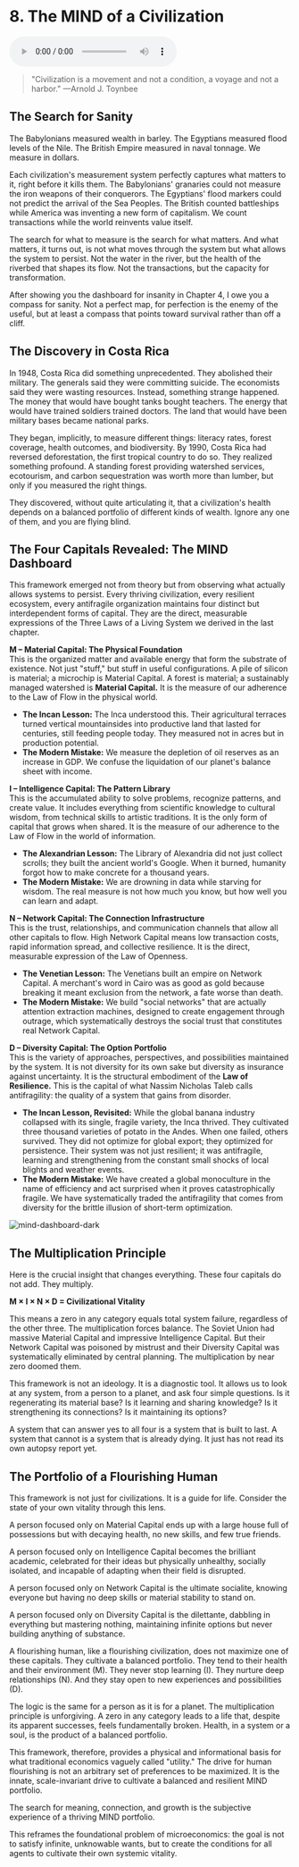# 8. The MIND of a Civilization

<audio controls className="w-full mt-6">
  <source
    src="https://storage.googleapis.com/webstatics.ii.inc/audiobook/Chapter-8-TLE.mp3"
    type="audio/mp3"
  />
</audio>

> "Civilization is a movement and not a condition, a voyage and not a harbor."
> —Arnold J. Toynbee

## The Search for Sanity

The Babylonians measured wealth in barley. The Egyptians measured flood levels of the Nile. The British Empire measured in naval tonnage. We measure in dollars.

Each civilization's measurement system perfectly captures what matters to it, right before it kills them. The Babylonians' granaries could not measure the iron weapons of their conquerors. The Egyptians' flood markers could not predict the arrival of the Sea Peoples. The British counted battleships while America was inventing a new form of capitalism. We count transactions while the world reinvents value itself.

The search for what to measure is the search for what matters. And what matters, it turns out, is not what moves through the system but what allows the system to persist. Not the water in the river, but the health of the riverbed that shapes its flow. Not the transactions, but the capacity for transformation.

After showing you the dashboard for insanity in Chapter 4, I owe you a compass for sanity. Not a perfect map, for perfection is the enemy of the useful, but at least a compass that points toward survival rather than off a cliff.

## The Discovery in Costa Rica

In 1948, Costa Rica did something unprecedented. They abolished their military. The generals said they were committing suicide. The economists said they were wasting resources. Instead, something strange happened. The money that would have bought tanks bought teachers. The energy that would have trained soldiers trained doctors. The land that would have been military bases became national parks.

They began, implicitly, to measure different things: literacy rates, forest coverage, health outcomes, and biodiversity. By 1990, Costa Rica had reversed deforestation, the first tropical country to do so. They realized something profound. A standing forest providing watershed services, ecotourism, and carbon sequestration was worth more than lumber, but only if you measured the right things.

They discovered, without quite articulating it, that a civilization's health depends on a balanced portfolio of different kinds of wealth. Ignore any one of them, and you are flying blind.

## The Four Capitals Revealed: The MIND Dashboard

This framework emerged not from theory but from observing what actually allows systems to persist. Every thriving civilization, every resilient ecosystem, every antifragile organization maintains four distinct but interdependent forms of capital. They are the direct, measurable expressions of the Three Laws of a Living System we derived in the last chapter.

**M – Material Capital: The Physical Foundation**  
This is the organized matter and available energy that form the substrate of existence. Not just "stuff," but stuff in useful configurations. A pile of silicon is material; a microchip is Material Capital. A forest is material; a sustainably managed watershed is **Material Capital.** It is the measure of our adherence to the Law of Flow in the physical world.

- **The Incan Lesson:** The Inca understood this. Their agricultural terraces turned vertical mountainsides into productive land that lasted for centuries, still feeding people today. They measured not in acres but in production potential.
- **The Modern Mistake:** We measure the depletion of oil reserves as an increase in GDP. We confuse the liquidation of our planet's balance sheet with income.

**I – Intelligence Capital: The Pattern Library**  
This is the accumulated ability to solve problems, recognize patterns, and create value. It includes everything from scientific knowledge to cultural wisdom, from technical skills to artistic traditions. It is the only form of capital that grows when shared. It is the measure of our adherence to the Law of Flow in the world of information.

- **The Alexandrian Lesson:** The Library of Alexandria did not just collect scrolls; they built the ancient world's Google. When it burned, humanity forgot how to make concrete for a thousand years.
- **The Modern Mistake:** We are drowning in data while starving for wisdom. The real measure is not how much you know, but how well you can learn and adapt.

**N – Network Capital: The Connection Infrastructure**  
This is the trust, relationships, and communication channels that allow all other capitals to flow. High Network Capital means low transaction costs, rapid information spread, and collective resilience. It is the direct, measurable expression of the Law of Openness.

- **The Venetian Lesson:** The Venetians built an empire on Network Capital. A merchant's word in Cairo was as good as gold because breaking it meant exclusion from the network, a fate worse than death.
- **The Modern Mistake:** We build "social networks" that are actually attention extraction machines, designed to create engagement through outrage, which systematically destroys the social trust that constitutes real Network Capital.

**D – Diversity Capital: The Option Portfolio**  
This is the variety of approaches, perspectives, and possibilities maintained by the system. It is not diversity for its own sake but diversity as insurance against uncertainty. It is the structural embodiment of the **Law of Resilience.** This is the capital of what Nassim Nicholas Taleb calls antifragility: the quality of a system that gains from disorder.

- **The Incan Lesson, Revisited:** While the global banana industry collapsed with its single, fragile variety, the Inca thrived. They cultivated three thousand varieties of potato in the Andes. When one failed, others survived. They did not optimize for global export; they optimized for persistence. Their system was not just resilient; it was antifragile, learning and strengthening from the constant small shocks of local blights and weather events.
- **The Modern Mistake:** We have created a global monoculture in the name of efficiency and act surprised when it proves catastrophically fragile. We have systematically traded the antifragility that comes from diversity for the brittle illusion of short-term optimization.

![mind-dashboard-dark](/the-last-economy/chapter-8/mind-dashboard-dark.png)

## The Multiplication Principle

Here is the crucial insight that changes everything. These four capitals do not add. They multiply.

**M × I × N × D \= Civilizational Vitality**

This means a zero in any category equals total system failure, regardless of the other three. The multiplication forces balance. The Soviet Union had massive Material Capital and impressive Intelligence Capital. But their Network Capital was poisoned by mistrust and their Diversity Capital was systematically eliminated by central planning. The multiplication by near zero doomed them.

This framework is not an ideology. It is a diagnostic tool. It allows us to look at any system, from a person to a planet, and ask four simple questions. Is it regenerating its material base? Is it learning and sharing knowledge? Is it strengthening its connections? Is it maintaining its options?

A system that can answer yes to all four is a system that is built to last. A system that cannot is a system that is already dying. It just has not read its own autopsy report yet.

## The Portfolio of a Flourishing Human

This framework is not just for civilizations. It is a guide for life. Consider the state of your own vitality through this lens.

A person focused only on Material Capital ends up with a large house full of possessions but with decaying health, no new skills, and few true friends.

A person focused only on Intelligence Capital becomes the brilliant academic, celebrated for their ideas but physically unhealthy, socially isolated, and incapable of adapting when their field is disrupted.

A person focused only on Network Capital is the ultimate socialite, knowing everyone but having no deep skills or material stability to stand on.

A person focused only on Diversity Capital is the dilettante, dabbling in everything but mastering nothing, maintaining infinite options but never building anything of substance.

A flourishing human, like a flourishing civilization, does not maximize one of these capitals. They cultivate a balanced portfolio. They tend to their health and their environment (M). They never stop learning (I). They nurture deep relationships (N). And they stay open to new experiences and possibilities (D).

The logic is the same for a person as it is for a planet. The multiplication principle is unforgiving. A zero in any category leads to a life that, despite its apparent successes, feels fundamentally broken. Health, in a system or a soul, is the product of a balanced portfolio.

This framework, therefore, provides a physical and informational basis for what traditional economics vaguely called "utility." The drive for human flourishing is not an arbitrary set of preferences to be maximized. It is the innate, scale-invariant drive to cultivate a balanced and resilient MIND portfolio.

The search for meaning, connection, and growth is the subjective experience of a thriving MIND portfolio.

This reframes the foundational problem of microeconomics: the goal is not to satisfy infinite, unknowable wants, but to create the conditions for all agents to cultivate their own systemic vitality.
